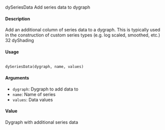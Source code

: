 dySeriesData Add series data to dygraph

#### Description

Add an additional column of series data to a dygraph. This is typically used in the construction of
custom series types (e.g. log scaled, smoothed, etc.)
32 dyShading

#### Usage

<pre><code>
dySeriesData(dygraph, name, values)
</code></pre>

#### Arguments

* ``dygraph``: Dygraph to add data to
* ``name``: Name of series
* ``values``: Data values

#### Value

Dygraph with additional series data
